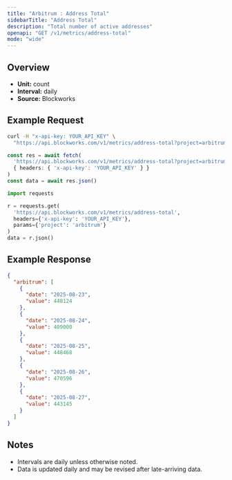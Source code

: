 ```yaml
---
title: "Arbitrum : Address Total"
sidebarTitle: "Address Total"
description: "Total number of active addresses"
openapi: "GET /v1/metrics/address-total"
mode: "wide"
---
```


## Overview

- **Unit:** count
- **Interval:** daily
- **Source:** Blockworks

## Example Request

<CodeGroup>

```bash cURL
curl -H "x-api-key: YOUR_API_KEY" \
  "https://api.blockworks.com/v1/metrics/address-total?project=arbitrum"
```

```typescript TypeScript
const res = await fetch(
  'https://api.blockworks.com/v1/metrics/address-total?project=arbitrum',
  { headers: { 'x-api-key': 'YOUR_API_KEY' } }
)
const data = await res.json()
```

```python Python
import requests

r = requests.get(
  'https://api.blockworks.com/v1/metrics/address-total',
  headers={'x-api-key': 'YOUR_API_KEY'},
  params={'project': 'arbitrum'}
)
data = r.json()
```

</CodeGroup>

## Example Response

```json
{
  "arbitrum": [
    {
      "date": "2025-08-23",
      "value": 448124
    },
    {
      "date": "2025-08-24",
      "value": 409000
    },
    {
      "date": "2025-08-25",
      "value": 448468
    },
    {
      "date": "2025-08-26",
      "value": 470596
    },
    {
      "date": "2025-08-27",
      "value": 443145
    }
  ]
}
```

## Notes
- Intervals are daily unless otherwise noted.
- Data is updated daily and may be revised after late-arriving data.
